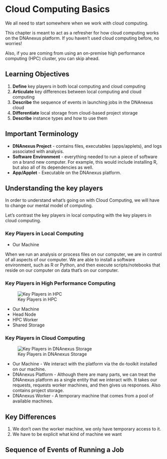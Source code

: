 # Cloud Computing Basics

We all need to start somewhere when we work with cloud computing. 

This chapter is meant to act as a refresher for how cloud computing works on the DNAnexus platform. If you haven't used cloud computing before, no worries! 

Also, if you are coming from using an on-premise high performance computing (HPC) cluster, you can skip ahead. 

## Learning Objectives

1. **Define** key players in both local computing and cloud computing
1. **Articulate** key differences between local computing and cloud computing
1. **Describe** the sequence of events in launching jobs in the DNAnexus cloud
1. **Differentiate** local storage from cloud-based project storage
1. **Describe** instance types and how to use them

## Important Terminology

- **DNAnexus Project** - contains files, executables (apps/applets), and logs associated with analysis. 
- **Software Environment** - everything needed to run a piece of software on a brand new computer. For example, this would include installing R, but also all of its dependencies as well. 
- **App/Applet** - Executable on the DNAnexus platform. 

## Understanding the key players

In order to understand what's going on with Cloud Computing, we will have to change our mental model of computing. 

Let's contrast the key players in local computing with the key players in cloud computing.

### Key Players in Local Computing

- Our Machine

When we run an analysis or process files on our computer, we are in control of all aspects of our computer. We are able to install a software environment, such as R or Python, and then execute scripts/notebooks that reside on our computer on data that's on our computer. 

### Key Players in High Performance Computing

![Key Players in HPC](images/hpc_players.png)

- Our Machine
- Head Node
- HPC Worker
- Shared Storage

### Key Players in Cloud Computing

![Key Players in DNAnexus Storage](images/dnanexus_players.png)

- Our Machine - We interact with the platform via the dx-toolkit installed on our machine.
- DNAnexus Platform - Although there are many parts, we can treat the DNAnexus platform as a single entity that we interact with. It takes our requests, requests worker machines, and then gives us responses. Also contains project storage.
- DNAnexus Worker - A temporary machine that comes from a pool of available machines.

## Key Differences

1. We don't own the worker machine, we only have temporary access to it.
2. We have to be explicit what kind of machine we want


## Sequence of Events of Running a Job


